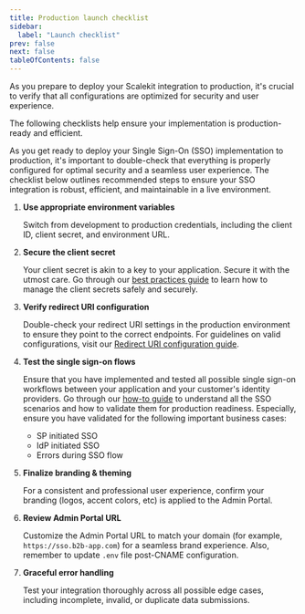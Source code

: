```yaml
---
title: Production launch checklist
sidebar:
  label: "Launch checklist"
prev: false
next: false
tableOfContents: false
---
```



As you prepare to deploy your Scalekit integration to production, it's crucial to verify that all configurations are optimized for security and user experience.

The following checklists help ensure your implementation is production-ready and efficient.

As you get ready to deploy your Single Sign-On (SSO) implementation to production, it's important to double-check that everything is properly configured for optimal security and a seamless user experience. The checklist below outlines recommended steps to ensure your SSO integration is robust, efficient, and maintainable in a live environment.

<Steps>

1. <CheckItem iconName="approve-check-circle"> **Use appropriate environment variables**</CheckItem>

    Switch from development to production credentials, including the client ID, client secret, and environment URL.

2. <CheckItem iconName="approve-check-circle"> **Secure the client secret** </CheckItem>

    Your client secret is akin to a key to your application. Secure it with the utmost care. Go through our [best practices guide](/guides/client-credentials-practices/) to learn how to manage the client secrets safely and securely.

3. <CheckItem iconName="approve-check-circle"> **Verify redirect URI configuration** </CheckItem>

    Double-check your redirect URI settings in the production environment to ensure they point to the correct endpoints. For guidelines on valid configurations, visit our [Redirect URI configuration guide](/reference/redirects/).

4. <CheckItem iconName="approve-check-circle"> **Test the single sign-on flows** </CheckItem>

    Ensure that you have implemented and tested all possible single sign-on workflows between your application and your customer's identity providers. Go through our [how-to guide](/guides/test-sso) to understand all the SSO scenarios and how to validate them for production readiness. Especially, ensure you have validated for the following important business cases:

    - SP initiated SSO
    - IdP initiated SSO
    - Errors during SSO flow

5. <CheckItem iconName="approve-check-circle"> **Finalize branding & theming** </CheckItem>

    For a consistent and professional user experience, confirm your branding (logos, accent colors, etc) is applied to the Admin Portal.

6. <CheckItem iconName="approve-check-circle"> **Review Admin Portal URL** </CheckItem>

    Customize the Admin Portal URL to match your domain (for example, `https://sso.b2b-app.com`) for a seamless brand experience. Also, remember to update `.env` file post-CNAME configuration.

7. <CheckItem iconName="approve-check-circle"> **Graceful error handling** </CheckItem>

    Test your integration thoroughly across all possible edge cases, including incomplete, invalid, or duplicate data submissions.

</Steps>
